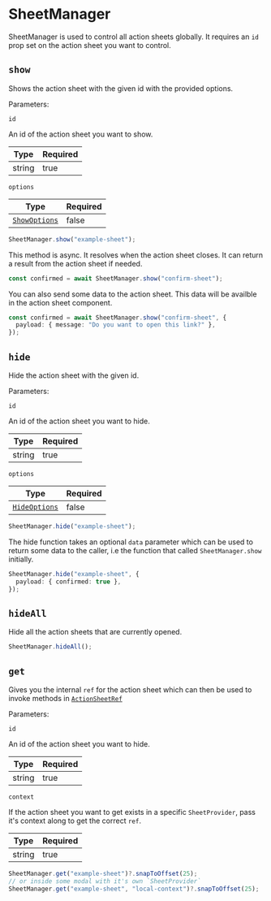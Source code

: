 # SheetManager

SheetManager is used to control all action sheets globally. It requires an `id` prop set on the action sheet you want to control.

## `show`

Shows the action sheet with the given id with the provided options.

Parameters:

`id`

An id of the action sheet you want to show.

| Type   | Required |
| ------ | -------- |
| string | true     |

`options`

| Type                                    | Required |
| --------------------------------------- | -------- |
| [`ShowOptions`](/reference/showoptions) | false    |

```ts
SheetManager.show("example-sheet");
```

This method is async. It resolves when the action sheet closes. It can return a result from the action sheet if needed.

```ts
const confirmed = await SheetManager.show("confirm-sheet");
```

You can also send some data to the action sheet. This data will be availble in the action sheet component.

```ts
const confirmed = await SheetManager.show("confirm-sheet", {
  payload: { message: "Do you want to open this link?" },
});
```

## `hide`

Hide the action sheet with the given id.

Parameters:

`id`

An id of the action sheet you want to hide.

| Type   | Required |
| ------ | -------- |
| string | true     |

`options`

| Type                                    | Required |
| --------------------------------------- | -------- |
| [`HideOptions`](/reference/hideoptions) | false    |

```ts
SheetManager.hide("example-sheet");
```

The hide function takes an optional `data` parameter which can be used to return some data to the caller, i.e the function that called `SheetManager.show` initially.

```ts
SheetManager.hide("example-sheet", {
  payload: { confirmed: true },
});
```

## `hideAll`

Hide all the action sheets that are currently opened.

```ts
SheetManager.hideAll();
```

## `get`

Gives you the internal `ref` for the action sheet which can then be used to invoke methods in [`ActionSheetRef`](/reference/actionsheetref)

Parameters:

`id`

An id of the action sheet you want to hide.

| Type   | Required |
| ------ | -------- |
| string | true     |

`context`

If the action sheet you want to get exists in a specific `SheetProvider`, pass it's context along to get the correct `ref`.

| Type   | Required |
| ------ | -------- |
| string | true     |

```ts
SheetManager.get("example-sheet")?.snapToOffset(25);
// or inside some modal with it's own `SheetProvider`
SheetManager.get("example-sheet", "local-context")?.snapToOffset(25);
```
